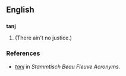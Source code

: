 ==English==

==={{acronym}}===
'''tanj'''
# {{alternative spelling of|[[TANJ]]}} (There ain't no justice.)

===References===
*''[http://www.plexoft.com/SBF/T.html#tanj tanj]'' in ''Stammtisch Beau Fleuve Acronyms.''